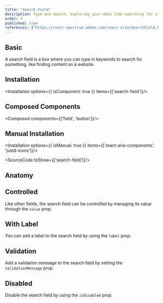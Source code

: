 ```yaml
---
title: "Search Field"
description: Type and search, exploring your data like searching for stars with a telescope, quick and responsive.
order: 3
published: true
references: ["https://react-spectrum.adobe.com/react-aria/SearchField.html#props"]
---
```


## Basic

A search field is a box where you can type in keywords to search for something, like finding content on a website.
<How toUse="forms/search-field-demo" />

## Installation
<Installation options={{ isComponent: true }} items={['search-field']}/>

## Composed Components
<Composed components={['field', 'button']}/>

## Manual Installation
<Installation options={{ isManual: true }} items={['react-aria-components', 'justd-icons']}/>

<SourceCode toShow={['search-field']}/>

## Anatomy
<Anatomy show='search-field-anatomy'/>

## Controlled
Like other fields, the search field can be controlled by managing its value through the `value` prop.
<How toUse="forms/search-field-controlled-demo" />

## With Label
You can add a label to the search field by using the `label` prop.
<How toUse="forms/search-field-with-label-demo" />

## Validation
Add a validation message to the search field by setting the `validationMessage` prop.
<How toUse="forms/search-field-validation-demo" />

## Disabled
Disable the search field by using the `isDisabled` prop.
<How toUse="forms/search-field-disabled-demo" />
